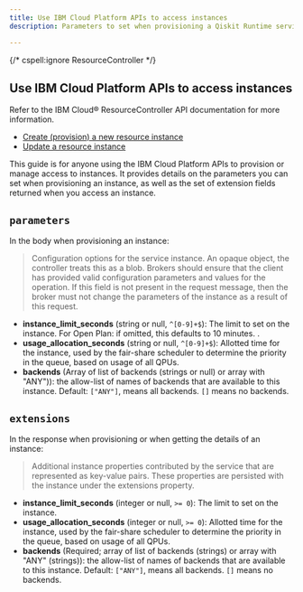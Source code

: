 ```yaml
---
title: Use IBM Cloud Platform APIs to access instances
description: Parameters to set when provisioning a Qiskit Runtime service instance, and extension fields returned when accessing an instance.

---
```

{/* cspell:ignore ResourceController  */}

## Use IBM Cloud Platform APIs to access instances

<Admonition type="note">
Refer to the IBM Cloud&reg; ResourceController API documentation for more information.

- [Create (provision) a new resource instance](https://cloud.ibm.com/apidocs/resource-controller/resource-controller#create-resource-instance)
- [Update a resource instance](https://cloud.ibm.com/apidocs/resource-controller/resource-controller#update-resource-instance)

</Admonition>

This guide is for anyone using the IBM Cloud Platform APIs to provision or manage access to instances. It provides details on the parameters you can set when provisioning an instance, as well as the set of extension fields returned when you access an instance.

## `parameters`

In the body when provisioning an instance:

> Configuration options for the service instance. An opaque object, the controller treats this as a blob. Brokers should ensure that the client has provided valid configuration parameters and values for the operation. If this field is not present in the request message, then the broker must not change the parameters of the instance as a result of this request.

- **instance_limit_seconds** (string or null, `^[0-9]+$`): The limit to set on the instance. For Open Plan: if omitted, this defaults to 10 minutes.
.
- **usage_allocation_seconds** (string or null, `^[0-9]+$`): Allotted time for the instance, used by the fair-share scheduler to determine the priority in the queue, based on usage of all QPUs.
- **backends** (Array of list of backends (strings or null) or array with "ANY")): the allow-list of names of backends that are available to this instance. Default: `["ANY"]`, means all backends. `[]` means no backends.

## `extensions`

In the response when provisioning or when getting the details of an instance:

> Additional instance properties contributed by the service that are represented as key-value pairs. These properties are persisted with the instance under the extensions property.

- **instance_limit_seconds** (integer or null, `>= 0`): The limit to set on the instance.
- **usage_allocation_seconds** (integer or null, `>= 0`): Allotted time for the instance, used by the fair-share scheduler to determine the priority in the queue, based on usage of all QPUs.
- **backends** (Required; array of list of backends (strings) or array with "ANY" (strings)): the allow-list of names of backends that are available to this instance. Default: `["ANY"]`, means all backends. `[]` means no backends.
